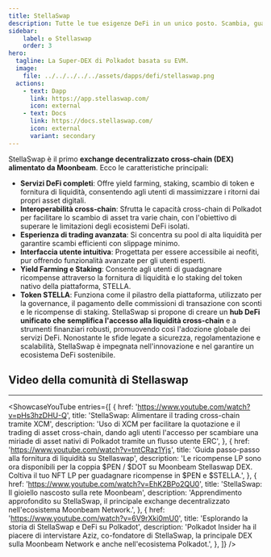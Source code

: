 ```yaml
---
title: StellaSwap
description: Tutte le tue esigenze DeFi in un unico posto. Scambia, guadagna e costruisci sulla principale DEX di Moonbeam.
sidebar:
    label: ✪ Stellaswap
    order: 3
hero:
  tagline: La Super-DEX di Polkadot basata su EVM.
  image: 
    file: ../../../../../assets/dapps/defi/stellaswap.png
  actions:
    - text: Dapp
      link: https://app.stellaswap.com/
      icon: external
    - text: Docs
      link: https://docs.stellaswap.com/
      icon: external
      variant: secondary
---
```



StellaSwap è il primo **exchange decentralizzato cross-chain (DEX) alimentato da Moonbeam**. Ecco le caratteristiche principali:
- **Servizi DeFi completi**: Offre yield farming, staking, scambio di token e fornitura di liquidità, consentendo agli utenti di massimizzare i ritorni dai propri asset digitali.
- **Interoperabilità cross-chain**: Sfrutta le capacità cross-chain di Polkadot per facilitare lo scambio di asset tra varie chain, con l'obiettivo di superare le limitazioni degli ecosistemi DeFi isolati.
- **Esperienza di trading avanzata**: Si concentra su pool di alta liquidità per garantire scambi efficienti con slippage minimo.
- **Interfaccia utente intuitiva**: Progettata per essere accessibile ai neofiti, pur offrendo funzionalità avanzate per gli utenti esperti.
- **Yield Farming e Staking**: Consente agli utenti di guadagnare ricompense attraverso la fornitura di liquidità e lo staking del token nativo della piattaforma, STELLA.
- **Token STELLA**: Funziona come il pilastro della piattaforma, utilizzato per la governance, il pagamento delle commissioni di transazione con sconti e le ricompense di staking.
StellaSwap si propone di creare un **hub DeFi unificato che semplifica l'accesso alla liquidità cross-chain** e a strumenti finanziari robusti, promuovendo così l'adozione globale dei servizi DeFi. Nonostante le sfide legate a sicurezza, regolamentazione e scalabilità, StellaSwap è impegnata nell'innovazione e nel garantire un ecosistema DeFi sostenibile.

## Video della comunità di Stellaswap
------------
<ShowcaseYouTube
  entries={[
    {
      href: 'https://www.youtube.com/watch?v=pHs3hzDHU-Q',
      title: 'StellaSwap: Alimentare il trading cross-chain tramite XCM',
      description: 'Uso di XCM per facilitare la quotazione e il trading di asset cross-chain, dando agli utenti l\'accesso per scambiare una miriade di asset nativi di Polkadot tramite un flusso utente ERC',
    },
        {
        href: 'https://www.youtube.com/watch?v=tntCRaz1Yjs',
      title: 'Guida passo-passo alla fornitura di liquidità su Stellaswap',
      description: 'Le ricompense LP sono ora disponibili per la coppia $PEN / $DOT su Moonbeam Stellaswap DEX. Coltiva il tuo NFT LP per guadagnare ricompense in $PEN e $STELLA.',
    },
        {
        href: 'https://www.youtube.com/watch?v=EhK2BPo2QU0',
      title: 'StellaSwap: Il gioiello nascosto sulla rete Moonbeam',
      description: 'Apprendimento approfondito su StellaSwap, il principale exchange decentralizzato nell\'ecosistema Moonbeam Network.',
    },
        {
        href: 'https://www.youtube.com/watch?v=6V9rXki0mU0',
      title: 'Esplorando la storia di StellaSwap e DeFi su Polkadot',
      description: 'Polkadot Insider ha il piacere di intervistare Aziz, co-fondatore di StellaSwap, la principale DEX sulla Moonbeam Network e anche nell\'ecosistema Polkadot.',
    },
  ]} />
